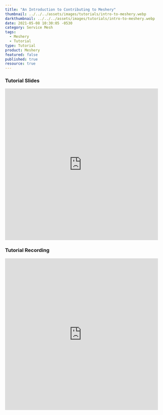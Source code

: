 ```yaml
---
title: "An Introduction to Contributing to Meshery"
thumbnail: ../../../assets/images/tutorials/intro-to-meshery.webp
darkthumbnail: ../../../assets/images/tutorials/intro-to-meshery.webp
date: 2021-05-08 10:30:05 -0530
category: Service Mesh
tags: 
  - Meshery
  - Tutorial
type: Tutorial
product: Meshery
featured: false
published: true
resource: true
---
```




<ResourcesWrapper> 
      <h3> Tutorial Slides </h3>
        <iframe	 src="https://docs.google.com/presentation/d/1Wc5ALdn-G3fADJ8I6nJlyOGhV2XHVprYPqDvkZ1MEqY/embed?start=false&loop=false&delayms=3000" loading="lazy"
              frameBorder="0" allowFullScreen width="100%" height="500">	
        </iframe>
      <h3> Tutorial Recording </h3>
        <iframe className="iframe" src="https://www.youtube.com/embed/67iy2JEp4Ss" loading="lazy"
              frameBorder="0" allow="accelerometer; autoplay; encrypted-media; gyroscope; picture-in-picture"allowFullScreen width="100%" height="500">
        </iframe>
</ResourcesWrapper>